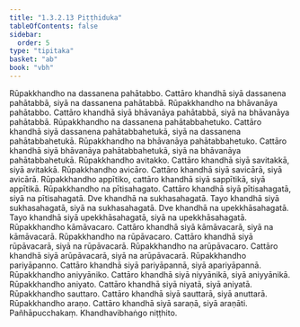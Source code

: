 ```yaml
---
title: "1.3.2.13 Piṭṭhiduka"
tableOfContents: false
sidebar:
  order: 5
type: "tipitaka"
basket: "ab"
book: "vbh"
---
```



<DynamicBreadcrumb />

<Paragraph number="535" book="vbh">
Rūpakkhandho na dassanena pahātabbo. Cattāro khandhā siyā dassanena pahātabbā, siyā na dassanena pahātabbā. Rūpakkhandho na bhāvanāya pahātabbo. Cattāro khandhā siyā bhāvanāya pahātabbā, siyā na bhāvanāya pahātabbā. Rūpakkhandho na dassanena pahātabbahetuko. Cattāro khandhā siyā dassanena pahātabbahetukā, siyā na dassanena pahātabbahetukā. Rūpakkhandho na bhāvanāya pahātabbahetuko. Cattāro khandhā siyā bhāvanāya pahātabbahetukā, siyā na bhāvanāya pahātabbahetukā. Rūpakkhandho avitakko. Cattāro khandhā siyā savitakkā, siyā avitakkā. Rūpakkhandho avicāro. Cattāro khandhā siyā savicārā, siyā avicārā. Rūpakkhandho appītiko, cattāro khandhā siyā sappītikā, siyā appītikā. Rūpakkhandho na pītisahagato. Cattāro khandhā siyā pītisahagatā, siyā na pītisahagatā. Dve khandhā na sukhasahagatā. Tayo khandhā siyā sukhasahagatā, siyā na sukhasahagatā. Dve khandhā na upekkhāsahagatā. Tayo khandhā siyā upekkhāsahagatā, siyā na upekkhāsahagatā.
</Paragraph>

<Paragraph number="536" book="vbh">
Rūpakkhandho kāmāvacaro. Cattāro khandhā siyā kāmāvacarā, siyā na kāmāvacarā. Rūpakkhandho na rūpāvacaro. Cattāro khandhā siyā rūpāvacarā, siyā na rūpāvacarā. Rūpakkhandho na arūpāvacaro. Cattāro khandhā siyā arūpāvacarā, siyā na arūpāvacarā. Rūpakkhandho pariyāpanno. Cattāro khandhā siyā pariyāpannā, siyā apariyāpannā. Rūpakkhandho aniyyāniko. Cattāro khandhā siyā niyyānikā, siyā aniyyānikā. Rūpakkhandho aniyato. Cattāro khandhā siyā niyatā, siyā aniyatā. Rūpakkhandho sauttaro. Cattāro khandhā siyā sauttarā, siyā anuttarā. Rūpakkhandho araṇo. Cattāro khandhā siyā saraṇā, siyā araṇāti.

</Paragraph>

<Paragraph number="537" type="center" book="vbh">
Pañhāpucchakaṃ.



</Paragraph>

<Paragraph number="538" type="center" book="vbh">
Khandhavibhaṅgo niṭṭhito.
</Paragraph>